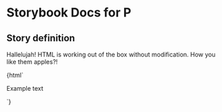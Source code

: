 

# Storybook Docs for P

<Meta title="govtnz-import/P" />

## Story definition

Hallelujah! HTML is working out of the box without modification.
How you like them apples?!

<Preview>
  <Story name="P" height="100px">
    {html` <p class="g-body g-body-l">Example text</p> `}
  </Story>
</Preview>
